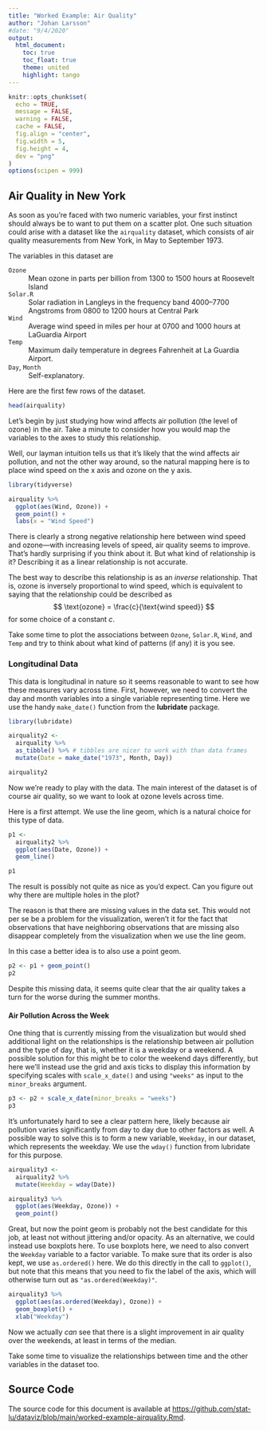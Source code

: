 ```yaml
---
title: "Worked Example: Air Quality"
author: "Johan Larsson"
#date: "9/4/2020"
output:
  html_document:
    toc: true
    toc_float: true
    theme: united
    highlight: tango
---
```


```r

knitr::opts_chunk$set(
  echo = TRUE,
  message = FALSE,
  warning = FALSE,
  cache = FALSE,
  fig.align = "center",
  fig.width = 5,
  fig.height = 4,
  dev = "png"
)
options(scipen = 999)
```

## Air Quality in New York

As soon as you're faced with two numeric variables, your first instinct should
always be to want to put them on a scatter plot. One such situation could arise
with a dataset like the `airquality` dataset, which consists of
air quality measurements from New York, in May to September 1973.

The variables in this dataset are

`Ozone`
: Mean ozone in parts per billion from 1300 to 1500 hours at Roosevelt Island

`Solar.R`
: Solar radiation in Langleys in the frequency band 4000–7700 Angstroms from
  0800 to 1200 hours at Central Park

`Wind`
: Average wind speed in miles per hour at 0700 and 1000 hours at LaGuardia
  Airport

`Temp`
: Maximum daily temperature in degrees Fahrenheit at La Guardia Airport.

`Day`, `Month`
: Self-explanatory.

Here are the first few rows of the dataset.

```r
head(airquality)
```

Let's begin by just studying how wind affects air pollution (the level of ozone)
in the air. Take a minute to consider how you would map the variables to the
axes to study this relationship.

Well, our layman intuition tells us that it's likely that the wind affects air
pollution, and not the other way around, so the natural mapping here is
to place wind speed on the x axis and ozone on the y axis.

```r
library(tidyverse)

airquality %>%
  ggplot(aes(Wind, Ozone)) +
  geom_point() +
  labs(x = "Wind Speed")
```

There is clearly a strong negative relationship here between wind speed and
ozone---with increasing levels of speed, air quality seems to improve. That's
hardly surprising if you think about it. But what kind of relationship is it?
Describing it as a linear relationship is not accurate.

The best way to describe this relationship is as an *inverse* relationship. That
is, ozone is inversely proportional to wind speed, which is equivalent to
saying that the relationship could be described as
$$
\text{ozone} = \frac{c}{\text{wind speed}}
$$
for some choice of a constant $c$.

Take some time to plot the associations between `Ozone`, `Solar.R`, `Wind`,
and `Temp` and try to think about what kind of patterns (if any) it is you
see.

### Longitudinal Data

This data is longitudinal in nature so it seems reasonable to want to
see how these measures vary across time. First, however, we need to
convert the day and month variables into a single variable representing time.
Here we use the handy `make_date()` function from the **lubridate** package.

```r
library(lubridate)

airquality2 <-
  airquality %>%
  as_tibble() %>% # tibbles are nicer to work with than data frames
  mutate(Date = make_date("1973", Month, Day))

airquality2
```

Now we're ready to play with the data. The main interest of the dataset is
of course air quality, so we want to look at ozone levels across time.

Here is a first attempt. We use the line geom, which is a natural choice
for this type of data.

```r
p1 <-
  airquality2 %>%
  ggplot(aes(Date, Ozone)) +
  geom_line()

p1
```

The result is possibly not quite as nice as you'd expect. Can you figure out
why there are multiple holes in the plot?

The reason is that there are missing values in the data set. This would not
per se be a problem for the visualization, weren't it for the fact that
observations that have neighboring observations that are missing also
disappear completely from the visualization when we use the line geom.

In this case a better idea is to also use a point geom.

```r
p2 <- p1 + geom_point()
p2
```

Despite this missing data, it seems quite clear that the air quality takes
a turn for the worse during the summer months.

#### Air Pollution Across the Week

One thing that is currently
missing from the visualization but would shed additional light on the
relationships is the relationship between air pollution and the type of
day, that is, whether it is a weekday or a weekend. A possible solution
for this might be to color the weekend days differently, but here we'll
instead use the grid and axis ticks to display this information by
specifying scales with `scale_x_date()` and using `"weeks"` as input to
the `minor_breaks` argument.

```r
p3 <- p2 + scale_x_date(minor_breaks = "weeks")
p3
```

It's unfortunately hard to see a clear pattern here, likely because
air pollution varies significantly from day to day due to other factors as well.
A possible way to solve this is to form a new variable, `Weekday`, in our
dataset, which represents the weekday. We use the `wday()` function
from lubridate for this purpose.

```r
airquality3 <-
  airquality2 %>%
  mutate(Weekday = wday(Date))

airquality3 %>%
  ggplot(aes(Weekday, Ozone)) +
  geom_point()
```

Great, but now the point geom is probably not the best candidate for
this job, at least not without jittering and/or opacity. As an alternative,
we could instead use boxplots here. To use boxplots here, we need to
also convert the `Weekday` variable to a factor variable. To make sure
that its order is also kept, we use `as.ordered()` here. We do this
directly in the call to `ggplot()`, but note that this means that you
need to fix the label of the axis, which will otherwise turn out as
`"as.ordered(Weekday)"`.

```r
airquality3 %>%
  ggplot(aes(as.ordered(Weekday), Ozone)) +
  geom_boxplot() +
  xlab("Weekday")
```

Now we actually *can* see that there is a slight improvement in
air quality over the weekends, at least in terms of the median.

Take some time to visualize the relationships between time and the other
variables in the dataset too.

## Source Code

The source code for this document is available at
<https://github.com/stat-lu/dataviz/blob/main/worked-example-airquality.Rmd>.
